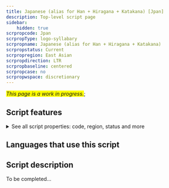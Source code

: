 ```yaml
---
title: Japanese (alias for Han + Hiragana + Katakana) [Jpan]
description: Top-level script page
sidebar:
    hidden: true
scrpropcode: Jpan
scrpropType: logo-syllabary
scrpropname: Japanese (alias for Han + Hiragana + Katakana)
scrpropstatus: Current
scrpropregion: East Asian
scrpropdirection: LTR
scrpropbaseline: centered
scrpropcase: no
scrpropwspace: discretionary
---
```


<span style='background-color:yellow'>_This page is a work in progress._</span>;


## Script features

<details>
<summary> See all script properties: code, region, status and more</summary>
<ScriptInfo />
</details>

## Languages that use this script

<WsList script='Jpan' wsMax='5' />

## Script description

To be completed...

